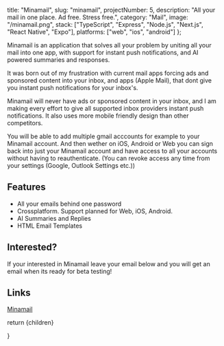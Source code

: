   title: "Minamail",
  slug: "minamail",
  projectNumber: 5,
  description:
    "All your mail in one place. Ad free. Stress free.",
  category: "Mail",
  image: "/minamail.png",
  stack: ["TypeScript", "Express", "Node.js", "Next.js", "React Native", "Expo"],
  platforms: ["web", "ios", "android"]
};


Minamail is an application that solves all your problem by uniting all your mail into one app, with support for instant push notifications, and AI powered summaries and responses.

It was born out of my frustration with current mail apps forcing ads and sponsored content into your inbox, and apps (Apple Mail), that dont give you instant push notifications for your inbox's.

Minamail will never have ads or sponsored content in your inbox, and I am making every effort to give all supported inbox providers instant push notifications. It also uses more mobile friendly design than other competitors. 

You will be able to add multiple gmail acccounts for example to your Minamail account. And then wether on iOS, Android or Web you can sign back into just your Minamail account and have access to all your accounts without having to reauthenticate. (You can revoke access any time from your settings (Google, Outlook Settings etc.))

## Features

- All your emails behind one password
- Crossplatform. Support planned for Web, iOS, Android.
- AI Summaries and Replies
- HTML Email Templates


## Interested?
If your interested in Minamail leave your email below and you will get an email when its ready for beta testing!

## Links

[Minamail](http://minamail.app)


<MailList/>

return <MdxLayout>{children}</MdxLayout>

}




